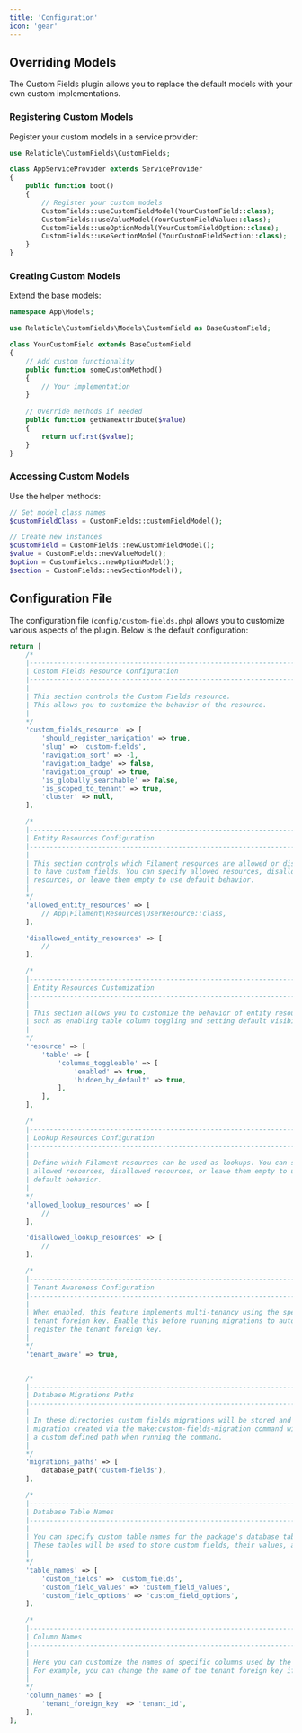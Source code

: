 ```yaml
---
title: 'Configuration'
icon: 'gear'
---
```


## Overriding Models

The Custom Fields plugin allows you to replace the default models with your own custom implementations.

### Registering Custom Models

Register your custom models in a service provider:

```php
use Relaticle\CustomFields\CustomFields;

class AppServiceProvider extends ServiceProvider
{
    public function boot()
    {
        // Register your custom models
        CustomFields::useCustomFieldModel(YourCustomField::class);
        CustomFields::useValueModel(YourCustomFieldValue::class);
        CustomFields::useOptionModel(YourCustomFieldOption::class);
        CustomFields::useSectionModel(YourCustomFieldSection::class);
    }
}
```

### Creating Custom Models

Extend the base models:

```php
namespace App\Models;

use Relaticle\CustomFields\Models\CustomField as BaseCustomField;

class YourCustomField extends BaseCustomField
{
    // Add custom functionality
    public function someCustomMethod()
    {
        // Your implementation
    }
    
    // Override methods if needed
    public function getNameAttribute($value)
    {
        return ucfirst($value);
    }
}
```

### Accessing Custom Models

Use the helper methods:

```php
// Get model class names
$customFieldClass = CustomFields::customFieldModel();

// Create new instances
$customField = CustomFields::newCustomFieldModel();
$value = CustomFields::newValueModel();
$option = CustomFields::newOptionModel();
$section = CustomFields::newSectionModel();
```

## Configuration File

The configuration file (`config/custom-fields.php`) allows you to customize various aspects of the plugin. Below is the
default configuration:

```php
return [
    /*
    |--------------------------------------------------------------------------
    | Custom Fields Resource Configuration
    |--------------------------------------------------------------------------
    |
    | This section controls the Custom Fields resource.
    | This allows you to customize the behavior of the resource.
    |
    */
    'custom_fields_resource' => [
        'should_register_navigation' => true,
        'slug' => 'custom-fields',
        'navigation_sort' => -1,
        'navigation_badge' => false,
        'navigation_group' => true,
        'is_globally_searchable' => false,
        'is_scoped_to_tenant' => true,
        'cluster' => null,
    ],

    /*
    |--------------------------------------------------------------------------
    | Entity Resources Configuration
    |--------------------------------------------------------------------------
    |
    | This section controls which Filament resources are allowed or disallowed
    | to have custom fields. You can specify allowed resources, disallowed
    | resources, or leave them empty to use default behavior.
    |
    */
    'allowed_entity_resources' => [
        // App\Filament\Resources\UserResource::class,
    ],

    'disallowed_entity_resources' => [
        //
    ],

    /*
    |--------------------------------------------------------------------------
    | Entity Resources Customization
    |--------------------------------------------------------------------------
    |
    | This section allows you to customize the behavior of entity resources,
    | such as enabling table column toggling and setting default visibility.
    |
    */
    'resource' => [
        'table' => [
            'columns_toggleable' => [
                'enabled' => true,
                'hidden_by_default' => true,
            ],
        ],
    ],

    /*
    |--------------------------------------------------------------------------
    | Lookup Resources Configuration
    |--------------------------------------------------------------------------
    |
    | Define which Filament resources can be used as lookups. You can specify
    | allowed resources, disallowed resources, or leave them empty to use
    | default behavior.
    |
    */
    'allowed_lookup_resources' => [
        //
    ],

    'disallowed_lookup_resources' => [
        //
    ],

    /*
    |--------------------------------------------------------------------------
    | Tenant Awareness Configuration
    |--------------------------------------------------------------------------
    |
    | When enabled, this feature implements multi-tenancy using the specified
    | tenant foreign key. Enable this before running migrations to automatically
    | register the tenant foreign key.
    |
    */
    'tenant_aware' => true,


    /*
    |--------------------------------------------------------------------------
    | Database Migrations Paths
    |--------------------------------------------------------------------------
    |
    | In these directories custom fields migrations will be stored and ran when migrating. A custom fields
    | migration created via the make:custom-fields-migration command will be stored in the first path or
    | a custom defined path when running the command.
    |
    */
    'migrations_paths' => [
        database_path('custom-fields'),
    ],

    /*
    |--------------------------------------------------------------------------
    | Database Table Names
    |--------------------------------------------------------------------------
    |
    | You can specify custom table names for the package's database tables here.
    | These tables will be used to store custom fields, their values, and options.
    |
    */
    'table_names' => [
        'custom_fields' => 'custom_fields',
        'custom_field_values' => 'custom_field_values',
        'custom_field_options' => 'custom_field_options',
    ],

    /*
    |--------------------------------------------------------------------------
    | Column Names
    |--------------------------------------------------------------------------
    |
    | Here you can customize the names of specific columns used by the package.
    | For example, you can change the name of the tenant foreign key if needed.
    |
    */
    'column_names' => [
        'tenant_foreign_key' => 'tenant_id',
    ],
];
```